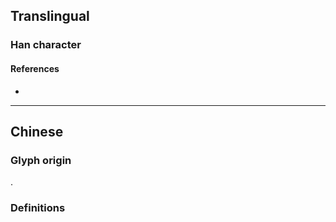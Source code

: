 {{also|墜|堕}}
{{character info}}
==Translingual==

===Han character===
{{Han char|rn=32|rad=土|as=04|sn=7|four=|canj=NOG,XNOG|ids=⿱队土}}

====References====
* {{Han ref|kx=0227.271|hdz=10429.040|uh=5760|ud=22368}}

----

==Chinese==

===Glyph origin===
{{Han etym}}
{{Han compound|队|土|c1=p|c2=s|ls=psc}}.

===Definitions===
{{zh-see|墜}}